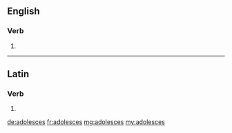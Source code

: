 ==English==

===Verb===
{{head|en|verb form}}

# {{en-third-person singular of|adolesce}}

----

==Latin==

===Verb===
{{la-verb-form|adolescēs}}

# {{inflection of|adolescō||2|s|futr|actv|indc|lang=la}}

[[de:adolesces]]
[[fr:adolesces]]
[[mg:adolesces]]
[[my:adolesces]]